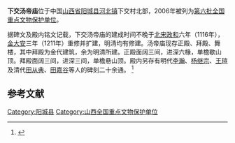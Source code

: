 {{coord|35.4144|N|112.3568|E|display=title|dim:1000_type:landmark_region:CN}}
{{文物保护单位
| 级别 = 全国
| 名称 = 下交汤帝庙
| 图片 = 
| 所在 = [[山西省|山西省]][[阳城县|阳城县]]
| 分类 = 古建筑
| 时代 = 宋至清
| 编号 = [[第六批全国重点文物保护单位|第六批]]第357项
| 登录 = 2006年5月25日
}}

'''下交汤帝庙'''位于中国[[山西省|山西省]][[阳城县|阳城县]][[河北镇|河北镇]]下交村北部，2006年被列为[[第六批全国重点文物保护单位|第六批全国重点文物保护单位]]。

据碑文及殿内铭文记载，下交汤帝庙的建成时间不晚于[[北宋|北宋]][[政和|政和]]六年（1116年），[[金朝|金]][[大安_(金朝)|大安]]三年（1211年）重修并扩建，明清均有修建。汤帝庙现存正殿、拜殿、舞楼，其中拜殿为金代建筑，余为明清所建。正殿面阔三间，进深六椽，单檐歇山顶。拜殿面阔三间，进深三间，单檐悬山顶。殿内另存有明代[[李瀚|李瀚]]、[[杨继宗|杨继宗]]、[[王瑄|王瑄]]及清代[[田从典|田从典]]、[[田嘉谷|田嘉谷]]等人的碑刻二十余通。
<ref>{{Cite book |author=国家文物局 编 |title=全国重点文物保护单位（第六批）·第Ⅳ卷 |publisher=文物出版社 |year=2008 |isbn=978-7-5010-2446-9 |pages=274-275 }}</ref>

==参考文献==
{{reflist}}

{{山西全国重点文物保护单位}}
{{中国木构建筑 (唐-宋)}}

{{DEFAULTSORT:xia}}
[[Category:阳城县|Category:阳城县]]
[[Category:山西全国重点文物保护单位|Category:山西全国重点文物保护单位]]
